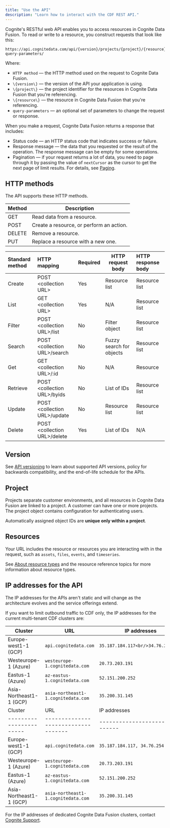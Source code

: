 ```yaml
---
title: "Use the API"
description: "Learn how to interact with the CDF REST API."
---
```


Cognite's RESTful web API enables you to access resources in Cognite Data Fusion. To read or write to a resource, you construct requests that look like this:

```http
https://api.cognitedata.com/api/{version}/projects/{project}/{resource}?query-parameters/
```

Where:

- `HTTP method` — the HTTP method used on the request to Cognite Data Fusion.
- `\{version\}` — the version of the API your application is using.
- `\{project\}` — the project identifier for the resources in Cognite Data Fusion that you're referencing.
- `\{resource\}` — the resource in Cognite Data Fusion that you're referencing.
- `query-parameters` — an optional set of parameters to change the request or response.

When you make a request, Cognite Data Fusion returns a response that includes:

- Status code — an HTTP status code that indicates success or failure.
- Response message — the data that you requested or the result of the operation. The response message can be empty for some operations.
- Pagination — if your request returns a lot of data, you need to page through it by passing the value of `nextCursor` as the cursor to get the next page of limit results. For details, see [Paging](./concepts/pagination/).

## HTTP methods

The API supports these HTTP methods.

| Method | Description                              |
| ------ | ---------------------------------------- |
| GET    | Read data from a resource.               |
| POST   | Create a resource, or perform an action. |
| DELETE | Remove a resource.                       |
| PUT    | Replace a resource with a new one.       |

| Standard method | HTTP mapping                   | Required | HTTP request body        | HTTP response body |
| :-------------- | :----------------------------- | :------- | ------------------------ | :----------------- |
| Create          | POST \<collection URL\>        | Yes      | Resource list            | Resource list      |
| List            | GET \<collection URL\>         | Yes      | N/A                      | Resource list      |
| Filter          | POST \<collection URL\>/list   | No       | Filter object            | Resource list      |
| Search          | POST \<collection URL\>/search | No       | Fuzzy search for objects | Resource list      |
| Get             | GET \<collection URL\>/:id     | No       | N/A                      | Resource           |
| Retrieve        | POST \<collection URL\>/byids  | No       | List of IDs              | Resource list      |
| Update          | POST \<collection URL\>/update | No       | Resource list            | Resource list      |
| Delete          | POST \<collection URL\>/delete | Yes      | List of IDs              | N/A                |

## Version

See [API versioning](API_versioning.md) to learn  about supported API versions, policy for backwards compatibility, and the end-of-life schedule for the APIs.

## Project

Projects separate customer environments, and all resources in Cognite Data Fusion are linked to a project. A customer can have one or more projects. The project object contains configuration for authenticating users.

Automatically assigned object IDs are **unique only within a project**.

## Resources

Your URL includes the resource or resources you are interacting with in the request, such as `assets`, `files`, `events`, and `timeseries`.

See [About resource types](./concepts/resource_types/index.md) and the resource reference topics for more information about resource types.

## IP addresses for the API

The IP addresses for the APIs aren't static and will change as the architecture evolves and the service offerings extend.

If you want to limit outbound traffic to CDF only, the IP addresses for the current multi-tenant CDF clusters are:

| Cluster              | URL                          | IP addresses                  |
|----------------------|------------------------------|-------------------------------|
| Europe-west1-1 (GCP) | `api.cognitedata.com`          | `35.187.184.117<br/>34.76.254.249` |
| Westeurope-1 (Azure) | `westeurope-1.cognitedata.com` | `20.73.203.191`                 |
| Eastus-1 (Azure)     | `az-eastus-1.cognitedata.com`  | `52.151.200.252`                |
| Asia-Northeast1-1 (GCP) | `asia-northeast1-1.cognitedata.com`  | `35.200.31.145`        |
| Cluster                 | URL                                 | IP addresses                    |
| ----------------------- | ----------------------------------- | ------------------------------- |
| Europe-west1-1 (GCP)    | `api.cognitedata.com`               | `35.187.184.117, 34.76.254.249` |
| Westeurope-1 (Azure)    | `westeurope-1.cognitedata.com`      | `20.73.203.191`                 |
| Eastus-1 (Azure)        | `az-eastus-1.cognitedata.com`       | `52.151.200.252`                |
| Asia-Northeast1-1 (GCP) | `asia-northeast1-1.cognitedata.com` | `35.200.31.145`                 |

For the IP addresses of dedicated Cognite Data Fusion clusters, contact [Cognite Support](https://cognite.zendesk.com/hc/en-us/requests/new).
